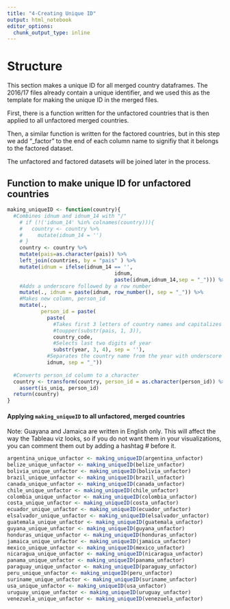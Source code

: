 ```yaml
---
title: "4-Creating Unique ID"
output: html_notebook
editor_options: 
  chunk_output_type: inline
---
```


# Structure
This section makes a unique ID for all merged country dataframes. The 2016/17 files already contain a unique identifier, and we used this as the template for making the unique ID in the merged files.

First, there is a function written for the unfactored countries that is then applied to all unfactored merged countries.

Then, a similar function is written for the factored countries, but in this step we add "_factor" to the end of each column name to signifiy that it belongs to the factored dataset.

The unfactored and factored datasets will be joined later in the process.



## Function to make unique ID for unfactored countries
```r
making_uniqueID <- function(country){
  #Combines idnum and idnum_14 with "/"
    # if (!('idnum_14' %in% colnames(country))){
    #   country <- country %>% 
    #     mutate(idnum_14 = '')
    # }
    country <- country %>% 
    mutate(pais=as.character(pais)) %>% 
    left_join(countries, by = "pais" ) %>%
    mutate(idnum = ifelse(idnum_14 == '',
                                   idnum,
                                   paste(idnum,idnum_14,sep = "_"))) %>%
    #Adds a underscore followed by a row number
    mutate(., idnum = paste(idnum, row_number(), sep = "_")) %>% 
    #Makes new column, person_id
    mutate(.,
           person_id = paste(
             paste(
               #Takes first 3 letters of country names and capitalizes it
               #toupper(substr(pais, 1, 3)),
               country_code,
               #Selects last two digits of year
               substr(year, 3, 4), sep = ''),
             #Separates the country name from the year with underscore
             idnum, sep = "_"))
  
  #Converts person_id column to a character
  country <- transform(country, person_id = as.character(person_id)) %>% 
    assert(is_uniq, person_id)
  return(country)
}
```

#### Applying `making_uniqueID` to all unfactored, merged countries
Note: Guayana and Jamaica are written in English only. This will affect the way the Tableau viz looks, so if you do not want them in your visualizations, you can comment them out by adding a hashtag # before it. 
```r
argentina_unique_unfactor <- making_uniqueID(argentina_unfactor)
belize_unique_unfactor <- making_uniqueID(belize_unfactor)
bolivia_unique_unfactor <- making_uniqueID(bolivia_unfactor)
brazil_unique_unfactor <- making_uniqueID(brazil_unfactor)
canada_unique_unfactor <- making_uniqueID(canada_unfactor)
chile_unique_unfactor <- making_uniqueID(chile_unfactor)
colombia_unique_unfactor <- making_uniqueID(colombia_unfactor)
costa_unique_unfactor <- making_uniqueID(costa_unfactor)
ecuador_unique_unfactor <- making_uniqueID(ecuador_unfactor)
elsalvador_unique_unfactor <- making_uniqueID(elsalvador_unfactor)
guatemala_unique_unfactor <- making_uniqueID(guatemala_unfactor)
guyana_unique_unfactor <- making_uniqueID(guyana_unfactor)
honduras_unique_unfactor <- making_uniqueID(honduras_unfactor)
jamaica_unique_unfactor <- making_uniqueID(jamaica_unfactor)
mexico_unique_unfactor <- making_uniqueID(mexico_unfactor)
nicaragua_unique_unfactor <- making_uniqueID(nicaragua_unfactor)
panama_unique_unfactor <- making_uniqueID(panama_unfactor)
paraguay_unique_unfactor <- making_uniqueID(paraguay_unfactor)
peru_unique_unfactor <- making_uniqueID(peru_unfactor)
suriname_unique_unfactor <- making_uniqueID(suriname_unfactor)
usa_unique_unfactor <- making_uniqueID(usa_unfactor)
uruguay_unique_unfactor <- making_uniqueID(uruguay_unfactor)
venezuela_unique_unfactor <- making_uniqueID(venezuela_unfactor)
```


